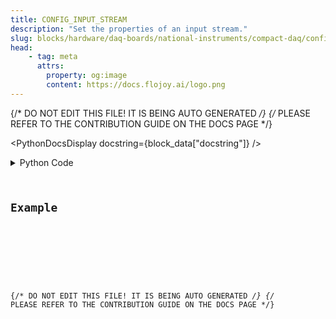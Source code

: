 ```yaml
---
title: CONFIG_INPUT_STREAM
description: "Set the properties of an input stream."
slug: blocks/hardware/daq-boards/national-instruments/compact-daq/config-input-stream
head:
    - tag: meta
      attrs:
        property: og:image
        content: https://docs.flojoy.ai/logo.png
---
```


{/* DO NOT EDIT THIS FILE! IT IS BEING AUTO GENERATED */}
{/* PLEASE REFER TO THE CONTRIBUTION GUIDE ON THE DOCS PAGE */}


<PythonDocsDisplay docstring={block_data["docstring"]} />
<details>
<summary>Python Code</summary>



<Code code={pythonCode} lang="py" wrap theme="dracula" />

[Find this Flojoy Block on GitHub](https://github.com/flojoy-ai/blocks/blob/main/blocks/HARDWARE/DAQ_BOARDS/NATIONAL_INSTRUMENTS/COMPACT_DAQ/CONFIG_INPUT_STREAM/CONFIG_INPUT_STREAM.py)

</details>

## Example


<GetHelpWidget />


<AppDisplay app={app} blockName="CONFIG_INPUT_STREAM" client:visible />


<Example />

{/* DO NOT EDIT THIS FILE! IT IS BEING AUTO GENERATED */}
{/* PLEASE REFER TO THE CONTRIBUTION GUIDE ON THE DOCS PAGE */}
